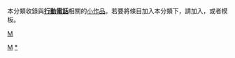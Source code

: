 {{Catnav|頁面分類|社会|通信|通信技术|电话|行動電話}}
{{hiddencat}}
{{WPSS-cat}}
本分類收錄與'''[[行動電話|行動電話]]'''相關的[[Wikipedia:小作品|小作品]]。若要將條目加入本分類下，請加入'''{{tl|Mobile-stub}}'''，或者'''{{tl|行動電話小作品}}'''模板。

[[Category:科學技術小作品|M]]
[[category:用品小作品|M]]
[[Category:行動電話|*]]